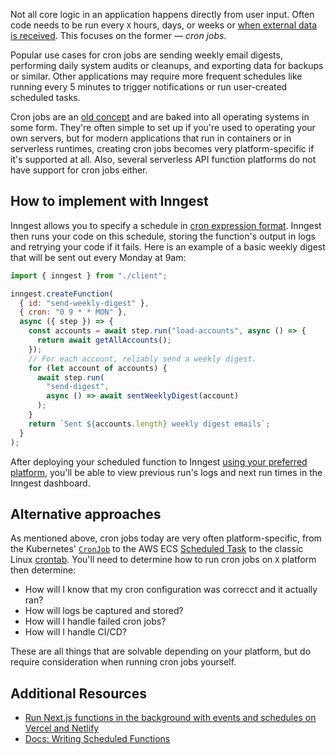 Not all core logic in an application happens directly from user input. Often code needs to be run every `X` hours, days, or weeks or [when external data is received](/patterns/build-reliable-webhooks). This focuses on the former &mdash; _cron jobs_.

Popular use cases for cron jobs are sending weekly email digests, performing daily system audits or cleanups, and exporting data for backups or similar. Other applications may require more frequent schedules like running every 5 minutes to trigger notifications or run user-created scheduled tasks.

Cron jobs are an [old concept](https://en.wikipedia.org/wiki/Cron) and are baked into all operating systems in some form. They're often simple to set up if you're used to operating your own servers, but for modern applications that run in containers or in serverless runtimes, creating cron jobs becomes very platform-specific if it's supported at all. Also, several serverless API function platforms do not have support for cron jobs either.

## How to implement with Inngest

Inngest allows you to specify a schedule in [cron expression format](https://crontab.guru/). Inngest then runs your code on this schedule, storing the function's output in logs and retrying your code if it fails. Here is an example of a basic weekly digest that will be sent out every Monday at 9am:

```js
import { inngest } from "./client";

inngest.createFunction(
  { id: "send-weekly-digest" },
  { cron: "0 9 * * MON" },
  async ({ step }) => {
    const accounts = await step.run("load-accounts", async () => {
      return await getAllAccounts();
    });
    // For each account, reliably send a weekly digest.
    for (let account of accounts) {
      await step.run(
        "send-digest",
        async () => await sentWeeklyDigest(account)
      );
    }
    return `Sent ${accounts.length} weekly digest emails`;
  }
);
```

After deploying your scheduled function to Inngest [using your preferred platform](/docs/platform/deployment?ref=patterns), you'll be able to view previous run's logs and next run times in the Inngest dashboard.

## Alternative approaches

As mentioned above, cron jobs today are very often platform-specific, from the Kubernetes' [`CronJob`](https://kubernetes.io/docs/concepts/workloads/controllers/cron-jobs/) to the AWS ECS [Scheduled Task](https://docs.aws.amazon.com/AmazonECS/latest/developerguide/scheduled_tasks.html) to the classic Linux [crontab](https://opensource.com/article/17/11/how-use-cron-linux). You'll need to determine how to run cron jobs on `X` platform then determine:

- How will I know that my cron configuration was correcct and it actually ran?
- How will logs be captured and stored?
- How will I handle failed cron jobs?
- How will I handle CI/CD?

These are all things that are solvable depending on your platform, but do require consideration when running cron jobs yourself.

## Additional Resources

* [Run Next.js functions in the background with events and schedules on Vercel and Netlify](/blog/run-nextjs-functions-in-the-background?ref=patterns)
* [Docs: Writing Scheduled Functions](/docs/functions?ref=patterns#writing-a-scheduled-function)
